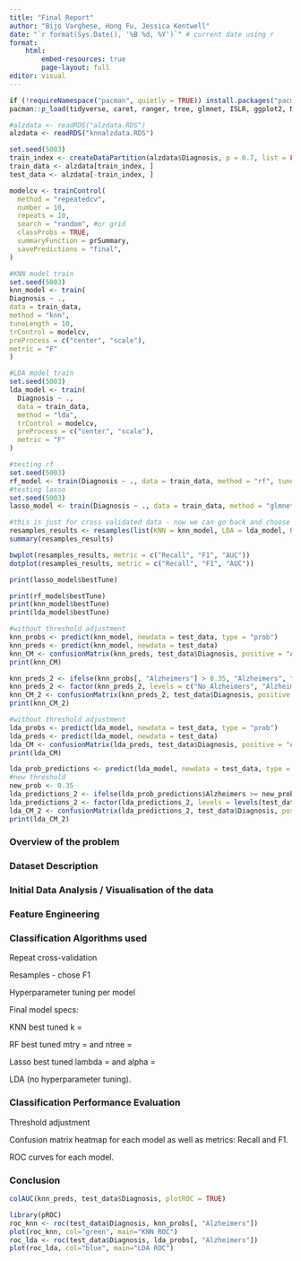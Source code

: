 ```yaml
---
title: "Final Report"
author: "Bijo Varghese, Hong Fu, Jessica Kentwell"
date: "`r format(Sys.Date(), '%B %d, %Y')`" # current date using r 
format:
    html:
        embed-resources: true
        page-layout: full
editor: visual
---
```


```r
if (!requireNamespace("pacman", quietly = TRUE)) install.packages("pacman"); library(pacman)
pacman::p_load(tidyverse, caret, ranger, tree, glmnet, ISLR, ggplot2, Matrix, MASS, RColorBrewer, caTools)

#alzdata <- readRDS("alzdata.RDS")
alzdata <- readRDS("knnalzdata.RDS")
```

```r
set.seed(5003)
train_index <- createDataPartition(alzdata$Diagnosis, p = 0.7, list = FALSE)
train_data <- alzdata[train_index, ]
test_data <- alzdata[-train_index, ]

modelcv <- trainControl(
  method = "repeatedcv",
  number = 10,
  repeats = 10,
  search = "random", #or grid
  classProbs = TRUE,
  summaryFunction = prSummary, 
  savePredictions = "final",
)


```

```r
#KNN model train
set.seed(5003)
knn_model <- train(
Diagnosis ~ .,
data = train_data,
method = "knn",
tuneLength = 10,
trControl = modelcv,
preProcess = c("center", "scale"),
metric = "F"
)
```

```r
#LDA model train
set.seed(5003)
lda_model <- train(
  Diagnosis ~ .,
  data = train_data,
  method = "lda",
  trControl = modelcv,
  preProcess = c("center", "scale"),
  metric = "F"
)
```

```r
#testing rf
set.seed(5003)
rf_model <- train(Diagnosis ~ ., data = train_data, method = "rf", tuneLength = 10, trControl = modelcv, preProcess = c("center", "scale"), metric = "F")
#testing lasso
set.seed(5003)
lasso_model <- train(Diagnosis ~ ., data = train_data, method = "glmnet", tuneLength = 10, trControl = modelcv,  preProcess = c("center", "scale"), metric = "F")
```

```r
#this is just for cross validated data - now we can go back and choose the metric we want to use and keep it consistent. F1 i think is the best. 
resamples_results <- resamples(list(KNN = knn_model, LDA = lda_model, RF = rf_model, Lasso = lasso_model))
summary(resamples_results)

bwplot(resamples_results, metric = c("Recall", "F1", "AUC"))
dotplot(resamples_results, metric = c("Recall", "F1", "AUC"))
```

```r
print(lasso_model$bestTune)

print(rf_model$bestTune)
print(knn_model$bestTune)
print(lda_model$bestTune)
```

```r
#without threshold adjustment
knn_probs <- predict(knn_model, newdata = test_data, type = "prob")
knn_preds <- predict(knn_model, newdata = test_data)
knn_CM <- confusionMatrix(knn_preds, test_data$Diagnosis, positive = "Alzheimers", mode = "everything")
print(knn_CM)
```

```r
knn_preds_2 <- ifelse(knn_probs[, "Alzheimers"] > 0.35, "Alzheimers", "No_Alzheimers")
knn_preds_2 <- factor(knn_preds_2, levels = c("No_Alzheimers", "Alzheimers"))
knn_CM_2 <- confusionMatrix(knn_preds_2, test_data$Diagnosis, positive = "Alzheimers", mode = "everything")
print(knn_CM_2)
```

```r
#without threshold adjustment
lda_probs <- predict(lda_model, newdata = test_data, type = "prob")
lda_preds <- predict(lda_model, newdata = test_data)
lda_CM <- confusionMatrix(lda_preds, test_data$Diagnosis, positive = "Alzheimers", mode = "everything")
print(lda_CM)
```

```r
lda_prob_predictions <- predict(lda_model, newdata = test_data, type = "prob")
#new threshold
new_prob <- 0.35
lda_predictions_2 <- ifelse(lda_prob_predictions$Alzheimers >= new_prob, "Alzheimers", "No_Alzheimers")
lda_predictions_2 <- factor(lda_predictions_2, levels = levels(test_data$Diagnosis))
lda_CM_2 <- confusionMatrix(lda_predictions_2, test_data$Diagnosis, positive = "Alzheimers", mode = "everything")
print(lda_CM_2)
```

### Overview of the problem

### Dataset Description

### Initial Data Analysis / Visualisation of the data

### Feature Engineering

### Classification Algorithms used

Repeat cross-validation

Resamples - chose F1

Hyperparameter tuning per model

Final model specs:

KNN best tuned k =

RF best tuned mtry = and ntree =

Lasso best tuned lambda = and alpha =

LDA (no hyperparameter tuning).

### Classification Performance Evaluation

Threshold adjustment

Confusion matrix heatmap for each model as well as metrics: Recall and F1.

ROC curves for each model.

### Conclusion

```r
colAUC(knn_preds, test_data$Diagnosis, plotROC = TRUE)
```

```r
library(pROC)
roc_knn <- roc(test_data$Diagnosis, knn_probs[, "Alzheimers"])
plot(roc_knn, col="green", main="KNN ROC")
roc_lda <- roc(test_data$Diagnosis, lda_probs[, "Alzheimers"])
plot(roc_lda, col="blue", main="LDA ROC")
```
